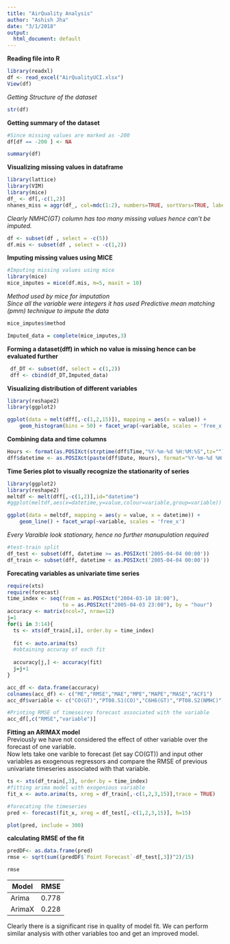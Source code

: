 ---
title: "AirQuality Analysis"
author: "Ashish Jha"
date: "3/1/2018"
output:
  html_document: default
---

**Reading file into R**
```{r, message=FALSE , warning= FALSE , cache=TRUE, tidy=TRUE}
library(readxl)
df <- read_excel("AirQualityUCI.xlsx")
View(df)

```

*Getting Structure of the dataset*

```{r, message=FALSE , warning= FALSE , cache=TRUE, tidy=TRUE}
str(df)
```


**Getting summary of the dataset**

```{r, message=FALSE , warning= FALSE , cache=TRUE, tidy=TRUE}
#Since missing values are marked as -200
df[df == -200 ] <- NA

summary(df)

```


**Visualizing missing values in dataframe**
   
```{r, message=FALSE , warning= FALSE , cache=TRUE}
library(lattice)
library(VIM)
library(mice)
df_ <- df[,-c(1,2)]
nhanes_miss = aggr(df_, col=mdc(1:2), numbers=TRUE, sortVars=TRUE, labels=names(df.mis), cex.axis=.7, gap=3, ylab=c("Proportion of missingness","Missingness Pattern"))

```

*Clearly NMHC(GT) column has too many missing values hence can't be imputed.*

```{r, message=FALSE , warning= FALSE , cache=TRUE, tidy=TRUE}
df <- subset(df , select = -c(5))
df.mis <- subset(df , select = -c(1,2))
```


**Imputing missing values using MICE**

```{r, message=FALSE , warning= FALSE , cache=TRUE, tidy=TRUE,eval=FALSE}
#Imputing missing values using mice
library(mice)
mice_imputes = mice(df.mis, m=5, maxit = 10)
```

*Method used by mice for imputation*  
*Since all the variable were integers it has used Predictive mean matching (pmm) technique to impute the data*
```{r, message=FALSE , warning= FALSE , cache=TRUE, tidy=TRUE}
mice_imputes$method
```

```{r, message=FALSE , warning= FALSE , cache=TRUE, tidy=TRUE}
Imputed_data = complete(mice_imputes,3)
```

**Forming a dataset(dff) in which no value is missing hence can be evaluated further**
```{r, message=FALSE , warning= FALSE , cache=TRUE, tidy=TRUE}
 df_DT <- subset(df, select = c(1,2))
 dff <- cbind(df_DT,Imputed_data)
```

**Visualizing distribution of different variables**

```{r, message=FALSE , warning= FALSE , cache=TRUE, tidy=TRUE}
library(reshape2)
library(ggplot2)

ggplot(data = melt(dff[,-c(1,2,15)]), mapping = aes(x = value)) + 
    geom_histogram(bins = 50) + facet_wrap(~variable, scales = 'free_x')
```



**Combining data and time columns ** 
```{r, message=FALSE , warning= FALSE , cache=TRUE, tidy=TRUE}
Hours <- format(as.POSIXct(strptime(dff$Time,"%Y-%m-%d %H:%M:%S",tz="")) ,format = "%H:%M")
dff$datetime <- as.POSIXct(paste(dff$Date, Hours), format="%Y-%m-%d %H:%M")
```



**Time Series plot to visually recognize the stationarity of series**

```{r, message=FALSE , warning= FALSE , cache=TRUE, tidy=TRUE}
library(ggplot2)
library(reshape2)
meltdf <- melt(dff[,-c(1,2)],id="datetime")
#ggplot(meltdf,aes(x=datetime,y=value,colour=variable,group=variable)) + geom_line()

ggplot(data = meltdf, mapping = aes(y = value, x = datetime)) + 
    geom_line() + facet_wrap(~variable, scales = 'free_x')
```
*Every Varaible look stationary, hence no further manupulation required*

```{r, message=FALSE , warning= FALSE , cache=TRUE, tidy=TRUE}
#test-train split
df_test <- subset(dff, datetime >= as.POSIXct('2005-04-04 00:00'))
df_train <- subset(dff, datetime < as.POSIXct('2005-04-04 00:00'))
```


**Forecating variables as univariate time series**

```{r, message=FALSE , warning= FALSE , cache=TRUE, tidy=TRUE}
require(xts)
require(forecast)
time_index <- seq(from = as.POSIXct("2004-03-10 18:00"), 
                  to = as.POSIXct("2005-04-03 23:00"), by = "hour")
accuracy <- matrix(ncol=7, nrow=12)
j=1
for(i in 3:14){
  ts <- xts(df_train[,i], order.by = time_index)
  
  fit <- auto.arima(ts)
  #obtaining accuray of each fit
  
  accuracy[j,] <- accuracy(fit)
  j=j+1
}
```



```{r, message=FALSE , warning= FALSE , cache=TRUE, tidy=TRUE}
acc_df <- data.frame(accuracy)
colnames(acc_df) <- c("ME","RMSE","MAE","MPE","MAPE","MASE","ACF1")
acc_df$variable <- c("CO(GT)","PT08.S1(CO)","C6H6(GT)","PT08.S2(NMHC)","NOx(GT)",          "PT08.S3(NOx)","NO2(GT)","PT08.S4(NO2)","PT08.S5(O3)","T","RH","AH")

#Printing RMSE of timeseires forecast associated with the variable
acc_df[,c("RMSE","variable")]


```

**Fitting an ARIMAX model**  
Previously we have not considered the effect of other variable over the forecast of one variable.  
Now lets take one varible to forecast (let say CO(GT)) and input other variables as exogenous regressors and compare the RMSE of previous univariate timeseries associated with that variable.
```{r, message=FALSE , warning= FALSE , cache=TRUE, tidy=TRUE}

ts <- xts(df_train[,3], order.by = time_index)
#fitting arima model with exogenious variable
fit_x <- auto.arima(ts, xreg = df_train[,-c(1,2,3,15)],trace = TRUE)

```

```{r, message=FALSE , warning= FALSE , cache=TRUE, tidy=TRUE}
#forecating the timeseries
pred <- forecast(fit_x, xreg = df_test[,-c(1,2,3,15)], h=15)
```

```{r, message=FALSE , warning= FALSE , cache=TRUE, tidy=TRUE}
plot(pred, include = 300)

```

**calculating RMSE of the fit**
```{r, message=FALSE , warning= FALSE , cache=TRUE, tidy=TRUE}
predDF<- as.data.frame(pred)
rmse <- sqrt(sum((predDF$`Point Forecast`-df_test[,3])^2)/15)

rmse
```

Model  | RMSE
------ | -------
Arima  | 0.778
ArimaX | 0.228


Clearly there is a significant rise in quality of model fit. We can perform similar analysis with other variables too and get an improved model.








